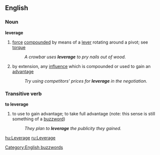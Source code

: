==English==
===Noun===
'''leverage'''
#[[force]] [[compounded]] by means of a [[lever]] rotating around a pivot; see [[torque]]
#:''A crowbar uses '''leverage''' to pry nails out of wood.''
# by extension, any [[influence]] which is compounded or used to gain an [[advantage]]
#:''Try using competitors' prices for '''leverage''' in the negotiation.''

===Transitive verb===
'''to leverage''' 
#to use to gain advantage; to take full advantage (note: this sense is still something of a [[buzzword]])
#:''They plan to '''leverage''' the publicity they gained.''

[[Category:English buzzwords]]

[[hu:Leverage]]
[[ru:Leverage]]